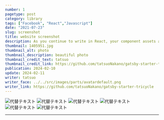 ```yaml
---
number: 1
pagetype: post
category: library
tags: ["Facebook", "React","Javascript"]
date: "2021-07-23"
slug: screenshot
title: website screenshot
description: As you continue to write in React, your component assets accumulate."
thumbnail: 1405951.jpg
thumbnail_alt: photo
thumbnail_description: beautiful photo
thumbnail_credit_text: tatsuo
thumbnail_credit_link: https://github.com/tatsuoNakano/gatsby-starter-tricycle
publication: 2024-02-10
update: 2024-02-11
writer: tatsuo
writer_face: ../../src/images/parts/avatardefault.png
writer_link: https://github.com/tatsuoNakano/gatsby-starter-tricycle
---
```




![代替テキスト](xl.png)
![代替テキスト](xm.png)
![代替テキスト](xs1.png)
![代替テキスト](xs2.png)
![代替テキスト](xs3.png)
![代替テキスト](xs-tag.png)


---






